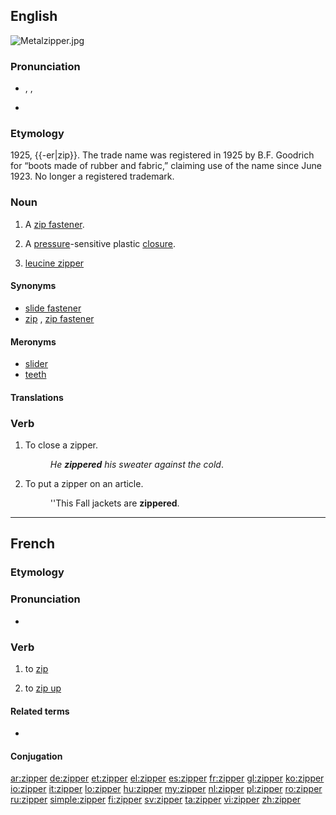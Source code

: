 ==English==
[[File:Metalzipper.jpg|thumb|right]]
{{wikipedia}}

===Pronunciation===
* {{a|US}} {{enPR|zĭʹpər}}, {{IPA|/ˈzɪpɚ/}}, {{X-SAMPA|/"zIp@`/}}
* {{rhymes|ɪpə(r)}}

===Etymology===
1925, {{-er|zip}}. The trade name was registered in 1925 by B.F. Goodrich for “boots made of rubber and fabric,” claiming use of the name since June 1923. No longer a registered trademark.

===Noun===
{{en-noun}}

# {{chiefly|US|Australia}} A [[zip fastener]].
# A [[pressure]]-sensitive plastic [[closure]].
# {{biochemistry}} [[leucine zipper]]

====Synonyms====
* [[slide fastener]]
* [[zip]] {{qualifier|British}}, [[zip fastener]] {{qualifier|British}}

====Meronyms====
* [[slider]]
* [[teeth]]

====Translations====
{{trans-see|zip fastener}}

===Verb===
{{en-verb}}

# To close a zipper.
#: ''He '''zippered''' his sweater against the cold''.
# To put a zipper on an article.
#: ''This Fall jackets are '''zippered'''.

----

==French==

===Etymology===
{{etyl|en|fr}} {{term|zip|to zip|lang=en}}

===Pronunciation===
* {{IPA|/zipe/|lang=fr}}

===Verb===
{{fr-verb}}

# {{computing|lang=fr}} to [[zip]]
# {{Quebec|lang=fr}} to [[zip up]] {{gloss|close using a zip}}

====Related terms====
* {{l|fr|dézipper}}

====Conjugation====
{{fr-conj-er|zipp|avoir}}

[[ar:zipper]]
[[de:zipper]]
[[et:zipper]]
[[el:zipper]]
[[es:zipper]]
[[fr:zipper]]
[[gl:zipper]]
[[ko:zipper]]
[[io:zipper]]
[[it:zipper]]
[[lo:zipper]]
[[hu:zipper]]
[[my:zipper]]
[[nl:zipper]]
[[pl:zipper]]
[[ro:zipper]]
[[ru:zipper]]
[[simple:zipper]]
[[fi:zipper]]
[[sv:zipper]]
[[ta:zipper]]
[[vi:zipper]]
[[zh:zipper]]